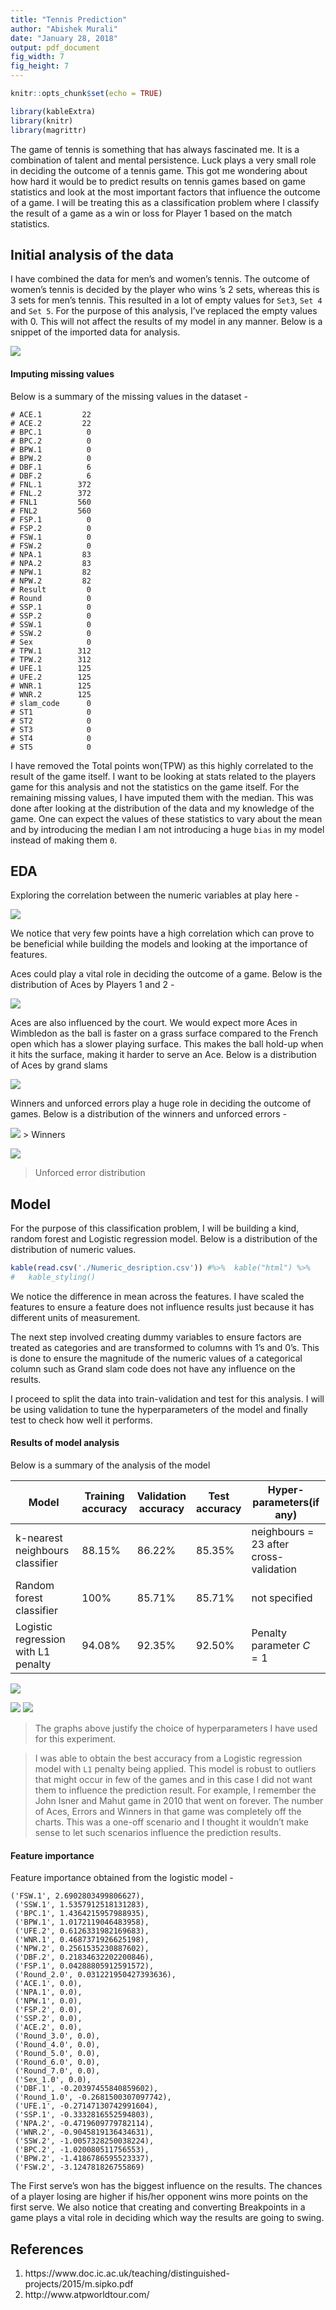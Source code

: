 ```yaml
---
title: "Tennis Prediction"
author: "Abishek Murali"
date: "January 28, 2018"
output: pdf_document
fig_width: 7
fig_height: 7 
---
```


```r
knitr::opts_chunk$set(echo = TRUE)
```

```r
library(kableExtra)
library(knitr)
library(magrittr)
```

The game of tennis is something that has always fascinated me. It is a combination of talent and mental persistence. Luck plays a very small role in deciding the outcome of a tennis game. This got me wondering about how hard it would be to predict results on tennis games based on game statistics and look at the most important factors that influence the outcome of a game. I will be treating this as a classification problem where I classify the result of a game as a win or loss for Player 1 based on the match statistics.

## Initial analysis of the data

I have combined the data for men's and women's tennis. The outcome of women's tennis is decided by the player who wins 's 2 sets, whereas this is 3 sets for men's tennis. This resulted in a lot of empty values for `Set3`, `Set 4` and `Set 5`. For the purpose of this analysis, I've replaced the empty values with 0. This will not affect the results of my model in any manner. Below is a snippet of the imported data for analysis.

![](./Images/Inputdata.png)

#### Imputing missing values

Below is a summary of the missing values in the dataset - 
```
# ACE.1         22
# ACE.2         22
# BPC.1          0
# BPC.2          0
# BPW.1          0
# BPW.2          0
# DBF.1          6
# DBF.2          6
# FNL.1        372
# FNL.2        372
# FNL1         560
# FNL2         560
# FSP.1          0
# FSP.2          0
# FSW.1          0
# FSW.2          0
# NPA.1         83
# NPA.2         83
# NPW.1         82
# NPW.2         82
# Result         0
# Round          0
# SSP.1          0
# SSP.2          0
# SSW.1          0
# SSW.2          0
# Sex            0
# TPW.1        312
# TPW.2        312
# UFE.1        125
# UFE.2        125
# WNR.1        125
# WNR.2        125
# slam_code      0
# ST1            0
# ST2            0
# ST3            0
# ST4            0
# ST5            0
```

I have removed the Total points won(TPW) as this highly correlated to the result of the game itself. I want to be looking at stats related to the players game for this analysis and not the statistics on the game itself. For the remaining missing values, I have imputed them with the median. This was done after looking at the distribution of the data and my knowledge of the game. One can expect the values of these statistics to vary about the mean and by introducing the median I am not introducing a huge `bias` in my model instead of making them `0`.

## EDA 

Exploring the correlation between the numeric variables at play here -

![](./Images/Heatplot.png)

We notice that very few points have a high correlation which can prove to be beneficial while building the models and looking at the importance of features.

Aces could play a vital role in deciding the outcome of a game. Below is the distribution of Aces by Players 1 and 2 - 

![](./Images/Aces_dist.png)

Aces are also influenced by the court. We would expect more Aces in Wimbledon as the ball is faster on a grass surface compared to the French open which has a slower playing surface. This makes the ball hold-up when it hits the surface, making it harder to serve an Ace. Below is a distribution of Aces by grand slams

![](./Images/Aces.png)

Winners and unforced errors play a huge role in deciding the outcome of games. Below is a distribution of the winners and unforced errors - 

![](./Images/Winners_comp.png)
> Winners

![](./Images/Unforced.png)

> Unforced error distribution


## Model

For the purpose of this classification problem, I will be building a kind, random forest and Logistic regression model. Below is a distribution of the distribution of numeric values.

```r
kable(read.csv('./Numeric_desription.csv')) #%>%  kable("html") %>%
#   kable_styling()
```

We notice the difference in mean across the features. I have scaled the features to ensure a feature does not influence results just because it has different units of measurement.

The next step involved creating dummy variables to ensure factors are treated as categories and are transformed to columns with 1's and 0's. This is done to ensure the magnitude of the numeric values of a categorical column such as Grand slam code does not have any influence on the results.

I proceed to split the data into train-validation and test for this analysis. I will be using validation to tune the hyperparameters of the model and finally test to check how well it performs.

#### Results of model analysis

Below is a summary of the analysis of the model

| Model                                | Training accuracy | Validation accuracy | Test accuracy | Hyper-parameters(if any)                |
|--------------------------------------|-------------------|---------------------|---------------|-----------------------------------------|
| k-nearest neighbours classifier      | $88.15 \%$        | $86.22 \%$          | $85.35 \%$    | neighbours = 23  after cross-validation |
| Random forest classifier             | $100 \%$          | $85.71 \%$          | $85.71 \%$    | not specified                           |
| Logistic regression with  L1 penalty | $94.08 \%$        | $92.35 \%$          | $92.50 \%$    | Penalty parameter $C = 1$               |

![](./Images/knn_score.png)

![](./Images/Log_L1_score.png)
![](./Images/Log_L2_score.png)

> The graphs above justify the choice of hyperparameters I have used for this experiment. 

> I was able to obtain the best accuracy from a Logistic regression model with `L1` penalty being applied. This model is robust to outliers that might occur in few of the games and in this case I did not want them to influence the prediction result. For example, I remember the John Isner and Mahut game in 2010 that went on forever. The number of Aces, Errors and Winners in that game was completely off the charts. This was a one-off scenario and I thought it wouldn't make sense to let such scenarios influence the prediction results.

#### Feature importance

Feature importance obtained from the logistic model -

```
('FSW.1', 2.6902803499806627),
 ('SSW.1', 1.5357912518131283),
 ('BPC.1', 1.4364215957988935),
 ('BPW.1', 1.0172119046483958),
 ('UFE.2', 0.6126331982169683),
 ('WNR.1', 0.4687371926625198),
 ('NPW.2', 0.2561535230887602),
 ('DBF.2', 0.21834632202200846),
 ('FSP.1', 0.04288805912591572),
 ('Round_2.0', 0.031221950427393636),
 ('ACE.1', 0.0),
 ('NPA.1', 0.0),
 ('NPW.1', 0.0),
 ('FSP.2', 0.0),
 ('SSP.2', 0.0),
 ('ACE.2', 0.0),
 ('Round_3.0', 0.0),
 ('Round_4.0', 0.0),
 ('Round_5.0', 0.0),
 ('Round_6.0', 0.0),
 ('Round_7.0', 0.0),
 ('Sex_1.0', 0.0),
 ('DBF.1', -0.20397455840859602),
 ('Round_1.0', -0.2681500307097742),
 ('UFE.1', -0.27147130742991604),
 ('SSP.1', -0.3332816552594803),
 ('NPA.2', -0.4719609779782114),
 ('WNR.2', -0.9045819136434631),
 ('SSW.2', -1.0057328250038224),
 ('BPC.2', -1.020080511756553),
 ('BPW.2', -1.4186786595523337),
 ('FSW.2', -3.124781826755869)
```

The First serve's won has the biggest influence on the results. The chances of a player losing are higher if his/her opponent wins more points on the first serve. We also notice that creating and converting Breakpoints in a game plays a vital role in deciding which way the results are going to swing.

## References

1. https://www.doc.ic.ac.uk/teaching/distinguished-projects/2015/m.sipko.pdf
2. http://www.atpworldtour.com/

